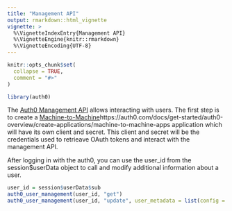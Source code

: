 ```yaml
---
title: "Management API"
output: rmarkdown::html_vignette
vignette: >
  %\VignetteIndexEntry{Management API}
  %\VignetteEngine{knitr::rmarkdown}
  %\VignetteEncoding{UTF-8}
---
```


```r
knitr::opts_chunk$set(
  collapse = TRUE,
  comment = "#>"
)
```

```r
library(auth0)
```

The [Auth0 Management API](https://auth0.com/docs/manage-users/user-accounts/manage-users-using-the-management-api) allows interacting with users. The first step is to create a [Machine-to-Machine]()https://auth0.com/docs/get-started/auth0-overview/create-applications/machine-to-machine-apps application which will have its own client and secret. This client and secret will be the credentials used to retrieave OAuth tokens and interact with the management API. 

After logging in with the auth0, you can use the user_id from the session$userData object to call and modify additional information about a user. 

```r
user_id = session$userData$sub
auth0_user_management(user_id, "get")
auth0_user_management(user_id, "update", user_metadata = list(config = list(theme = "dark", last_tab = "settings")))
```

